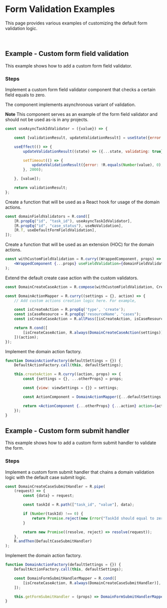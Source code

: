 
<Meta title="Examples/Form/Validation/README"/>

# Form Validation Examples

This page provides various examples of customizing the default form validation logic.

<br/>

## Example - Custom form field validation

This example shows how to add a custom form field validator.

### Steps

Implement a custom form field validator component that checks a certain field equals to zero.

The component implements asynchronous variant of validation.

**Note**
This component serves as an example of the form field validator and should not be used as-is in any projects.

```jsx
const useAsyncTaskIdValidator = ({value}) => {

    const [validationResult, updateValidationResult] = useState({error: false});

    useEffect(() => {
        updateValidationResult((state) => ({...state, validating: true}));

        setTimeout(() => {
            updateValidationResult({error: !R.equals(Number(value), 0), errorText: "TaskId should be equal to zero", validating: false});
        }, 2000);

    }, [value]);

    return validationResult;
};
```

Create a function that will be used as a React hook for usage of the domain actions.

```jsx
const domainFieldValidators = R.cond([
    [R.propEq("id", "task_id"), useAsyncTaskIdValidator],
    [R.propEq("id", "case_status"), useNoValidation],
    [R.T, useDefaultFormFieldValidation],
]);
```

Create a function that will be used as an extension (HOC) for the domain actions.
```jsx
const withCustomFieldValidation = R.curry((WrappedComponent, props) =>
    <WrappedComponent {...props} useFieldValidation={domainFieldValidators}/>
);
```

Extend the default create case action with the custom validators.

```jsx
const DomainCreateCaseAction = R.compose(withCustomFieldValidation, CreateCaseWithAttachments);

const DomainActionMapper = R.curry((settings = {}, action) => {
    // Add custom actions creation logic here. For example,

    const isCreateAction = R.propEq('type', 'create');
    const isCaseResource = R.propEq('resourceName', "cases");
    const isCreateCaseAction = R.allPass([isCreateAction, isCaseResource]);

    return R.cond([
        [isCreateCaseAction, R.always(DomainCreateCaseAction(settings))],
    ])(action);
});
```

Implement the domain action factory.

```jsx
function DomainActionFactory(defaultSettings = {}) {
    DefaultActionFactory.call(this, defaultSettings);

    this.createAction = R.curry((action, props) => {
        const {settings = {}, ...otherProps} = props;

        const {view: viewSettings = {}} = settings;

        const ActionComponent = DomainActionMapper({...defaultSettings, ...viewSettings}, action) || DefaultActionMapper({...defaultSettings, ...viewSettings}, action);

        return <ActionComponent {...otherProps} {...action} action={action}/>;
    });
}
```

## Example - Custom form submit handler

This example shows how to add a custom form submit handler to validate the form.

### Steps

Implement a custom form submit handler that chains a domain validation logic with the default case submit logic.

```jsx
const DomainCreateCaseSubmitHandler = R.pipe(
    (request) => {
        const {data} = request;

        const taskId = R.path(["task_id", "value"], data);

        if (Number(taskId) !== 0) {
            return Promise.reject(new Error("TaskId should equal to zero"));
        }

        return new Promise((resolve, reject) => resolve(request));
    },
    R.andThen(DefaultCaseSubmitHandler)
);
```

Implement the domain action factory.

```jsx
function DomainActionFactory(defaultSettings = {}) {
    DefaultActionFactory.call(this, defaultSettings);

    const DomainFormSubmitHandlerMapper = R.cond([
        [isCreateCaseAction, R.always(DomainCreateCaseSubmitHandler)],
    ]);

    this.getFormSubmitHandler = (props) => DomainFormSubmitHandlerMapper(props) || DefaultFormSubmitHandlerMapper(props);
}
```
